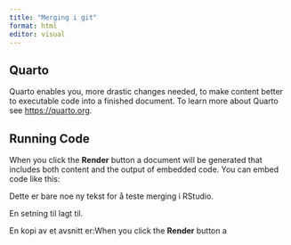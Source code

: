 ```yaml
---
title: "Merging i git"
format: html
editor: visual
---
```


## Quarto

Quarto enables you, more drastic changes needed, to make content better to executable code into a finished document.
To learn more about Quarto see <https://quarto.org>.

## Running Code

When you click the **Render** button a document will be generated that includes both content and the output of embedded code.
You can embed code like this:

Dette er bare noe ny tekst for å teste merging i RStudio.

En setning til lagt til.

En kopi av et avsnitt er:When you click the **Render** button a 

